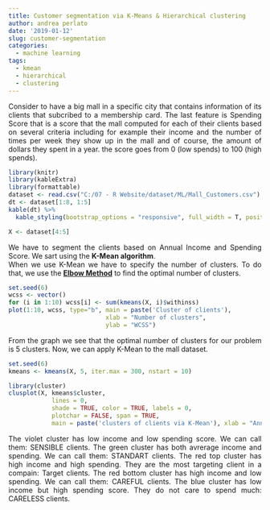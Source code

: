 ```yaml
---
title: Customer segmentation via K-Means & Hierarchical clustering
author: andrea perlato
date: '2019-01-12'
slug: customer-segmentation
categories:
  - machine learning
tags:
  - kmean
  - hierarchical
  - clustering
---
```


<style>
body {
text-align: justify}
</style>


Consider to have a big mall in a specific city that contains information of its clients that subcribed to a membership card.
The last feature is Spending Score that is a score that the mall computed for each of their clients based on several criteria including for example their income and the number of times per week they show up in the mall and of course, the amount of dollars they spent in a year. the score goes from 0 (low spends) to 100 (high spends).


```r
library(knitr)
library(kableExtra)
library(formattable)
dataset <- read.csv("C:/07 - R Website/dataset/ML/Mall_Customers.csv")
dt <- dataset[1:8, 1:5]
kable(dt) %>%
  kable_styling(bootstrap_options = "responsive", full_width = T, position = "center")

X <- dataset[4:5]

```

We have to segment the clients based on Annual Income and Spending Score.
We sart using the **K-Mean algorithm**. </br>
When we use K-Mean we have to specify the number of clusters. To do that, we use the [**Elbow Method**](https://en.wikipedia.org/wiki/Elbow_method_(clustering)) to find the optimal number of clusters.

```r
set.seed(6)
wcss <- vector()
for (i in 1:10) wcss[i] <- sum(kmeans(X, i)$withinss)
plot(1:10, wcss, type="b", main = paste('Cluster of clients'),
                           xlab = "Number of clusters",
                           ylab = "WCSS")


```

From the graph we see that the optimal number of clusters for our problem is 5 clusters.
Now, we can apply K-Mean to the mall dataset.

```r
set.seed(6)
kmeans <- kmeans(X, 5, iter.max = 300, nstart = 10)

library(cluster)
clusplot(X, kmeans$cluster,
            lines = 0,
            shade = TRUE, color = TRUE, labels = 0,
            plotchar = FALSE, span = TRUE,
            main = paste('clusters of clients via K-Mean'), xlab = "Annual Income", ylab = "Spending Score")

```

The violet cluster has low income and low spending score. We can call them: SENSIBLE clients.
The green cluster has both avrerage income and spending. We can call them: STANDART clients.
The red top cluster has high income and high spending. They are the most targeting client in a compain: Target clients.
The red bottom cluster has high income and low spending. We can call them: CAREFUL clients.
The blue cluster has low income but high spending score. They do not care to spend much: CARELESS clients.












